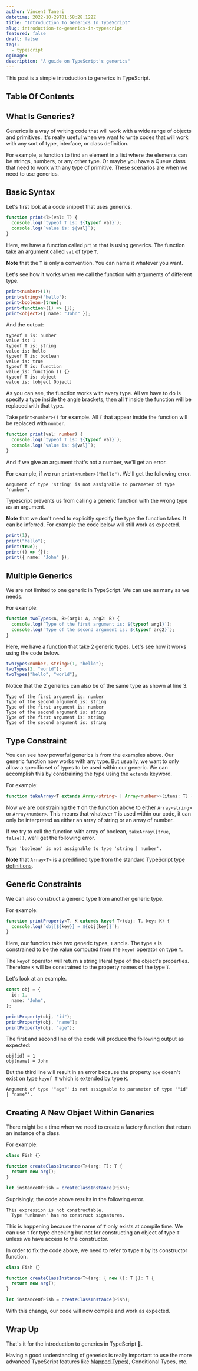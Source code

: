 ```yaml
---
author: Vincent Taneri
datetime: 2022-10-29T01:58:28.122Z
title: "Introduction To Generics In TypeScript"
slug: introduction-to-generics-in-typescript
featured: false
draft: false
tags:
  - typescript
ogImage:
description: "A guide on TypeScript's generics"
---
```


This post is a simple introduction to generics in TypeScript.

## Table Of Contents

## What Is Generics?

Generics is a way of writing code that will work with a wide range of objects and primitives. It's really useful when we want to write codes that will work with any sort of type, interface, or class definition.

For example, a function to find an element in a list where the elements can be strings, numbers, or any other type. Or maybe you have a Queue class that need to work with any type of primitive. These scenarios are when we need to use generics.

## Basic Syntax

Let's first look at a code snippet that uses generics.

```ts
function print<T>(val: T) {
  console.log(`typeof T is: ${typeof val}`);
  console.log(`value is: ${val}`);
}
```

Here, we have a function called `print` that is using generics. The function take an argument called `val` of type `T`.

**Note** that the `T` is only a convention. You can name it whatever you want.

Let's see how it works when we call the function with arguments of different type.

```ts
print<number>(1);
print<string>("hello");
print<boolean>(true);
print<function>(() => {});
print<object>({ name: "John" });
```

And the output:

```
typeof T is: number
value is: 1
typeof T is: string
value is: hello
typeof T is: boolean
value is: true
typeof T is: function
value is: function () {}
typeof T is: object
value is: [object Object]
```

As you can see, the function works with every type. All we have to do is specify a type inside the angle brackets, then all `T` inside the function will be replaced with that type.

Take `print<number>()` for example. All `T` that appear inside the function will be replaced with `number`.

```ts
function print(val: number) {
  console.log(`typeof T is: ${typeof val}`);
  console.log(`value is: ${val}`);
}
```

And if we give an argument that's not a number, we'll get an error.

For example, if we run `print<number>("hello")`. We'll get the following error.

```
Argument of type 'string' is not assignable to parameter of type 'number'.
```

Typescript prevents us from calling a generic function with the wrong type as an argument.

**Note** that we don't need to explicitly specify the type the function takes. It can be inferred. For example the code below will still work as expected.

```ts
print(1);
print("hello");
print(true);
print(() => {});
print({ name: "John" });
```

## Multiple Generics

We are not limited to one generic in TypeScript. We can use as many as we needs.

For example:

```ts
function twoTypes<A, B>(arg1: A, arg2: B) {
  console.log(`Type of the first argument is: ${typeof arg1}`);
  console.log(`Type of the second argument is: ${typeof arg2}`);
}
```

Here, we have a function that take 2 generic types. Let's see how it works using the code below.

```ts
twoTypes<number, string>(1, "hello");
twoTypes(2, "world");
twoTypes("hello", "world");
```

Notice that the 2 generics can also be of the same type as shown at line 3.

```
Type of the first argument is: number
Type of the second argument is: string
Type of the first argument is: number
Type of the second argument is: string
Type of the first argument is: string
Type of the second argument is: string
```

## Type Constraint

You can see how powerful generics is from the examples above. Our generic function now works with any type. But usually, we want to only allow a specific set of types to be used within our generic. We can accomplish this by constraining the type using the `extends` keyword.

For example:

```ts
function takeArray<T extends Array<string> | Array<number>>(items: T) {}
```

Now we are constraining the `T` on the function above to either `Array<string>` or `Array<number>`. This means that whatever `T` is used within our code, it can only be interpreted as either an array of string or an array of number.

If we try to call the function with array of boolean, `takeArray([true, false])`, we'll get the following error.

```
Type 'boolean' is not assignable to type 'string | number'.
```

**Note** that `Array<T>` is a predifined type from the standard TypeScript [type definitions](https://github.com/microsoft/TypeScript/blob/main/lib/lib.es5.d.ts).

## Generic Constraints

We can also construct a generic type from another generic type.

For example:

```ts
function printProperty<T, K extends keyof T>(obj: T, key: K) {
  console.log(`obj[${key}] = ${obj[key]}`);
}
```

Here, our function take two generic types, `T` and `K`. The type `K` is constrained to be the value computed from the `keyof` operator on type `T`.

The `keyof` operator will return a string literal type of the object's properties. Therefore `K` will be constrained to the property names of the type `T`.

Let's look at an example.

```ts
const obj = {
  id: 1,
  name: "John",
};

printProperty(obj, "id");
printProperty(obj, "name");
printProperty(obj, "age");
```

The first and second line of the code will produce the following output as expected:

```
obj[id] = 1
obj[name] = John
```

But the third line will result in an error because the property `age` doesn't exist on type `keyof T` which is extended by type `K`.

```
Argument of type '"age"' is not assignable to parameter of type '"id" | "name"'.
```

## Creating A New Object Within Generics

There might be a time when we need to create a factory function that return an instance of a class.

For example:

```ts
class Fish {}

function createClassInstance<T>(arg: T): T {
  return new arg();
}

let instanceOfFish = createClassInstance(Fish);
```

Suprisingly, the code above results in the following error.

```
This expression is not constructable.
  Type 'unknown' has no construct signatures.
```

This is happening because the name of `T` only exists at compile time. We can use `T` for type checking but not for constructing an object of type `T` unless we have access to the constructor.

In order to fix the code above, we need to refer to type `T` by its constructor function.

```ts {3}
class Fish {}

function createClassInstance<T>(arg: { new (): T }): T {
  return new arg();
}

let instanceOfFish = createClassInstance(Fish);
```

With this change, our code will now compile and work as expected.

## Wrap Up

That's it for the introduction to generics in TypeScript :tada:.

Having a good understanding of generics is really important to use the more advanced TypeScript features like [Mapped Types](understanding-mapped-types-in-typescript)), Conditional Types, etc.
